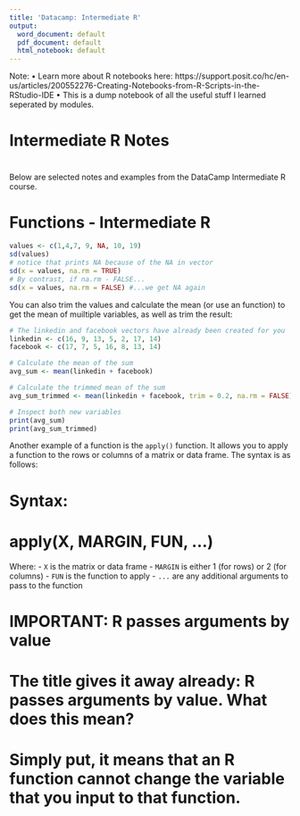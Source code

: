 ```yaml
---
title: 'Datacamp: Intermediate R'
output:
  word_document: default
  pdf_document: default
  html_notebook: default
---
```

Note:
• Learn more about R notebooks here: https://support.posit.co/hc/en-us/articles/200552276-Creating-Notebooks-from-R-Scripts-in-the-RStudio-IDE
• This is a dump notebook of all the useful stuff I learned seperated by modules.

#
# Intermediate R Notes
#
Below are selected notes and examples from the DataCamp Intermediate R course.

# Functions - Intermediate R
```r
values <- c(1,4,7, 9, NA, 10, 19)
sd(values)
# notice that prints NA because of the NA in vector
sd(x = values, na.rm = TRUE)
# By contrast, if na.rm - FALSE...
sd(x = values, na.rm = FALSE) #...we get NA again
```
You can also trim the values and calculate the mean (or use an function) to get the mean of muiltiple variables, as well as trim the result:

```r
# The linkedin and facebook vectors have already been created for you
linkedin <- c(16, 9, 13, 5, 2, 17, 14)
facebook <- c(17, 7, 5, 16, 8, 13, 14)

# Calculate the mean of the sum
avg_sum <- mean(linkedin + facebook)

# Calculate the trimmed mean of the sum
avg_sum_trimmed <- mean(linkedin + facebook, trim = 0.2, na.rm = FALSE)

# Inspect both new variables
print(avg_sum)
print(avg_sum_trimmed)
```

Another example of a function is the `apply()` function. It allows you to apply a function to the rows or columns of a matrix or data frame. The syntax is as follows:
 
# Syntax:
# apply(X, MARGIN, FUN, ...)
Where:
- `X` is the matrix or data frame
- `MARGIN` is either 1 (for rows) or 2 (for columns)
- `FUN` is the function to apply
- `...` are any additional arguments to pass to the function


# IMPORTANT: R passes arguments by value
# The title gives it away already: R passes arguments by value. What does this mean? 
# Simply put, it means that an R function cannot change the variable that you input to that function.
